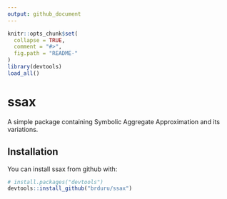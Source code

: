 ```yaml
---
output: github_document
---
```


<!-- README.md is generated from README.Rmd. Please edit that file -->

```r
knitr::opts_chunk$set(
  collapse = TRUE,
  comment = "#>",
  fig.path = "README-"
)
library(devtools)
load_all()
```

# ssax 

A simple package containing Symbolic Aggregate Approximation and its variations.

## Installation

You can install ssax from github with:

```r
# install.packages("devtools")
devtools::install_github("brduru/ssax")
```

